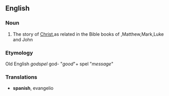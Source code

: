 ==English==
===Noun===
#The story of [[Christ]],as related in the Bible books of ,Matthew,Mark,Luke and John<p> 
===Etymology===
Old English ''godspel'' god- "''good''"+ spel "''message''"
===Translations===
*'''spanish''', evangelio